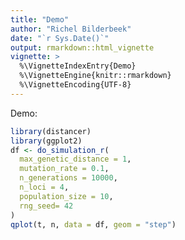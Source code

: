 ```yaml
---
title: "Demo"
author: "Richel Bilderbeek"
date: "`r Sys.Date()`"
output: rmarkdown::html_vignette
vignette: >
  %\VignetteIndexEntry{Demo}
  %\VignetteEngine{knitr::rmarkdown}
  %\VignetteEncoding{UTF-8}
---
```


Demo:

```r
library(distancer)
library(ggplot2)
df <- do_simulation_r(
  max_genetic_distance = 1,
  mutation_rate = 0.1,
  n_generations = 10000,
  n_loci = 4,
  population_size = 10,
  rng_seed= 42
)
qplot(t, n, data = df, geom = "step")
```